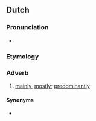 ==Dutch==

===Pronunciation===
* {{audio|nl|Nl-voornamelijk.ogg|audio}}

===Etymology===
{{suffix|nl|voornaam|lijk}}

===Adverb===
{{nl-adv}}

# [[mainly]], [[mostly]]; [[predominantly]]
#: {{ux|nl|De bewoners van Samana bestaan nu '''voornaamelijk''' uit Dominicanen en Europeanen, '''voornamelijk''' Fransen, gevolgd door Italianen en Spanjaarden.|Samana's residents are mainly Dominicans and Europeans -- predominantly French, followed by Italians and Spanish.}}

====Synonyms====
* {{l|nl|vnl.}}